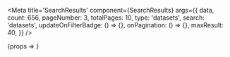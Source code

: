 

<Meta
	title='SearchResults'
	component={SearchResults}
	args={{
		data,
		count: 656,
		pageNumber: 3,
		totalPages: 10,
		type: 'datasets',
		search: 'datasets',
		updateOnFilterBadge: () => {},
		onPagination: () => {},
		maxResult: 40,
	}}
/>

<Canvas>
	<Story name='Basic'>{props => <SearchResults {...props} />}</Story>
</Canvas>
